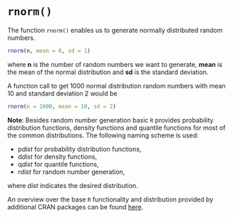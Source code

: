 # `rnorm()`

The function `rnorm()` enables us to generate normally distributed random numbers.

```r
rnorm(n, mean = 0, sd = 1)
```

where **n** is the number of random numbers we want to generate,
**mean** is the mean of the normal distribution and
**sd** is the standard deviation.

A function call to get 1000 normal distribution random numbers with mean 10 and standard deviation 2 would be

```r
rnorm(n = 1000, mean = 10, sd = 2) 
```

**Note**: Besides random number generation basic `R` provides probability distribution functions, density functions and quantile functions
for most of the common distributions. 
The following naming scheme is used:

- p*dist* for probability distribution functions,
- d*dist* for density functions,
- q*dist* for quantile functions,
- r*dist* for random number generation,

where *dist* indicates the desired distribution. 

An overview over the base `R` functionality and distribution provided by additional CRAN packages can be found
[here](https://cran.r-project.org/web/views/Distributions.html).